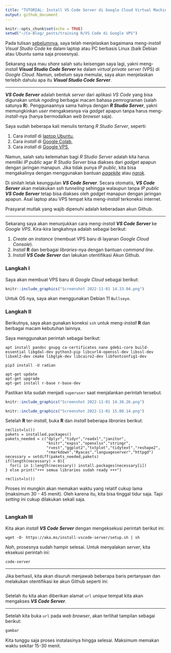 ```yaml
---
title: "TUTORIAL: Install VS Code Server di Google Cloud Virtual Machine"
output: github_document
---
```


```r
knitr::opts_chunk$set(echo = TRUE)
setwd("~/Co-Blog/_posts/training R/VS Code di Google VPS")
```

Pada tulisan [sebelumnya](https://ikanx101.com/blog/vs-code/), saya telah menjelaskan bagaimana meng-_install_ _Visual Studio Code_ ke dalam laptop atau PC berbasis Linux (baik Debian atau Ubuntu sama saja prosesnya). 

Sekarang saya mau _share_ salah satu keisengan saya lagi, yakni meng-_install_ ___Visual Studio Code Server___ ke dalam _virtual private server_ (VPS) di _Google Cloud_. Namun, sebelum saya memulai, saya akan menjelaskan terlebih dahulu apa itu ___Visual Studio Code Server___.

---

___VS Code Server___ adalah bentuk _server_ dari aplikasi _VS Code_ yang bisa digunakan untuk _ngoding_ berbagai macam bahasa pemrograman (salah satunya __R__). Penggunaannya sama halnya dengan ___R Studio Server___, yakni memungkinkan _user_ mengaksesnya via _gadget_ apapun tanpa harus meng-_install_-nya (hanya bermodalkan _web browser_ saja).

Saya sudah beberapa kali menulis tentang _R Studio Server_, seperti:

1. Cara _install_ di [laptop Ubuntu](https://ikanx101.com/blog/rstudio-server/),
1. Cara _install_ di [Google Colab](https://ikanx101.com/blog/r-server-colab/),
1. Cara _install_ di [Google VPS](https://ikanx101.com/blog/google-rstudio/),

Namun, salah satu kelemahan bagi _R Studio Server_ adalah kita harus memiliki _IP public_ agar _R Studio Server_ bisa diakses dari _gadget_ apapun dengan jaringan manapun. Jika tidak punya _IP public_, kita bisa mengakalinya dengan menggunakan bantuan [_pagekite_](https://ikanx101.com/blog/page-kite/) atau [_ngrok_](https://ikanx101.com/blog/ngrok-io/).

Di sinilah letak keunggulan ___VS Code Server___. Secara otomatis, ___VS Code Server___ akan melakukan _ssh tunneling_ sehingga walaupun tanpa _IP public_ ___VS Code Server___ tetap bisa diakses oleh _gadget_ manapun dengan jaringan apapun. Asal laptop atau VPS tempat kita meng-_install_ terkoneksi internet.

Prasyarat mutlak yang wajib dipenuhi adalah keberadaan akun Github.

---

Sekarang saya akan menunjukkan cara meng-_install_ ___VS Code Server___ ke _Google VPS_. Kira-kira langkahnya adalah sebagai berikut:

1. _Create an instance_ (membuat VPS baru di layanan _Google Cloud Console_).
1. _Install_ __R__ dan berbagai _libraries_-nya dengan bantuan _command line_.
1. _Install_ ___VS Code Server___ dan lakukan otentifikasi Akun Github.

### Langkah I

Saya akan membuat VPS baru di _Google Cloud_ sebagai berikut:

```r
knitr::include_graphics("Screenshot 2022-11-01 14.33.04.png")
```


Untuk OS nya, saya akan menggunakan Debian 11 `Bullseye`.

### Langkah II

Berikutnya, saya akan gunakan koneksi `ssh` untuk meng-_install_ __R__ dan berbagai macam kebutuhan lainnya.

Saya menggunakan perintah sebagai berikut:

```
apt install pandoc gnupg ca-certificates nano gdebi-core build-essential libgdal-dev python3-pip libcurl4-openssl-dev libssl-dev libxml2-dev cmake libglpk-dev libcairo2-dev libfontconfig1-dev 

pip3 install -U radian

apt-get update
apt-get upgrade
apt-get install r-base r-base-dev
```

Pastikan kita sudah menjadi `superuser` saat menjalankan perintah tersebut.

```r
knitr::include_graphics("Screenshot 2022-11-01 14.38.26.png")

knitr::include_graphics("Screenshot 2022-11-01 15.00.14.png")
```

Setelah __R__ ter-_install_, buka __R__ dan _install_ beberapa _libraries_ berikut:

```
rm(list=ls())
pakets = installed.packages()
pakets_needed = c("dplyr","tidyr","readxl","janitor",
                  "knitr","expss","openxlsx","stringr",
                  "rvest","ggplot2","txtplot","tidytext","reshape2",
                  "rmarkdown","Ryacas","languageserver","httpgd")
necessary = setdiff(pakets_needed,pakets)
if(length(necessary) > 0){
  for(i in 1:length(necessary)) install.packages(necessary[i])
} else print("+++ semua libraries sudah ready +++")

rm(list=ls())
```

Proses ini mungkin akan memakan waktu yang relatif cukup lama (maksimum 30 - 45 menit). Oleh karena itu, kita bisa tinggal tidur saja. Tapi _setting_ ini cukup dilakukan sekali saja.

```r

```

### Langkah III

Kita akan _install_ ___VS Code Server___ dengan mengeksekusi perintah berikut ini:

```
wget -O- https://aka.ms/install-vscode-server/setup.sh | sh
```

_Nah_, prosesnya sudah hampir selesai. Untuk menyalakan _server_, kita eksekusi perintah ini:

```
code-server
```

---

Jika berhasil, kita akan disuruh menjawab beberapa baris pertanyaan dan melakukan otentifikasi ke akun Github seperti ini:

```r

```

Setelah itu kita akan diberikan alamat `url` _unique_ tempat kita akan mengakses ___VS Code Server___.

---

Setelah kita buka `url` pada _web browser_, akan terlihat tampilan sebagai berikut:

```r
gambar
```

Kita tunggu saja proses instalasinya hingga selesai. Maksimum memakan waktu sekitar 15-30 menit.
